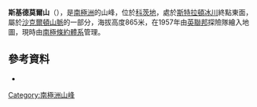 {{coord|80|18|S|28|56|W|display=title}}

'''斯基德莫爾山'''（{{lang-en|Mount Skidmore}}），是[[南極洲|南極洲]]的山峰，位於[[科茨地|科茨地]]，處於[[斯特拉頓冰川|斯特拉頓冰川]]終點東面，屬於[[沙克爾頓山脈|沙克爾頓山脈]]的一部分，海拔高度865米，在1957年由[[英聯邦|英聯邦]]探險隊繪入地圖，現時由[[南極條約體系|南極條約體系]]管理。

==參考資料==
*{{usgs-gazetteer}}

{{DEFAULTSORT:Mount Skidmore}}
[[Category:南極洲山峰|Category:南極洲山峰]]


{{CoatsLand-geo-stub}}